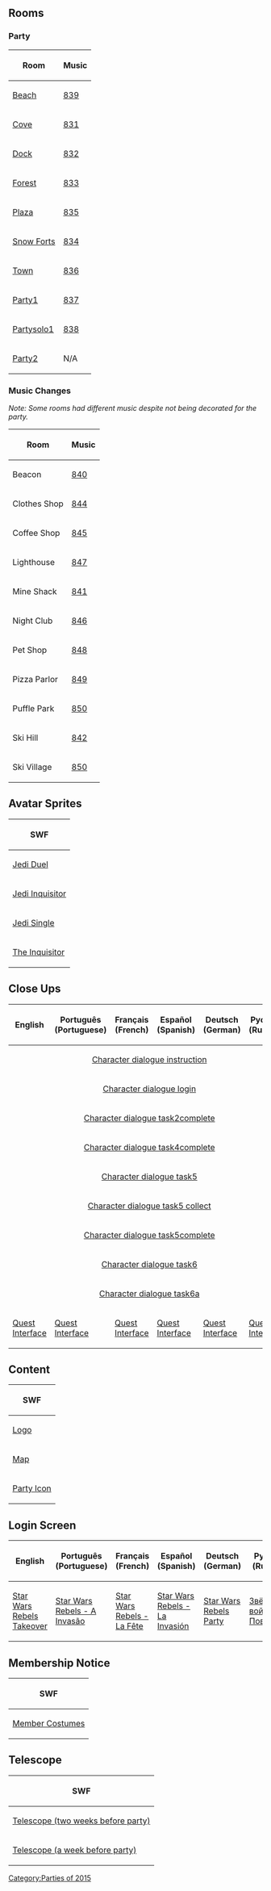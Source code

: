 {{CPW|Star Wars Rebels Takeover|Star Wars Rebels - A Invasão}}

==Rooms==
===Party===
<center>
{|class="wikitable" border="1"
!Room!!Music
|-
|[[Media:RoomsBeach-StarWarsRebelsTakeover.swf|Beach]]||[[Media:Music839.swf|839]]
|-
|[[Media:RoomsCove-StarWarsRebelsTakeover.swf|Cove]]||[[Media:Music831.swf|831]]
|-
|[[Media:RoomsDock-StarWarsRebelsTakeover.swf|Dock]]||[[Media:Music832.swf|832]]
|-
|[[Media:RoomsForest-StarWarsRebelsTakeover.swf|Forest]]||[[Media:Music833.swf|833]]
|-
|[[Media:RoomsPlaza-StarWarsRebelsTakeover.swf|Plaza]]||[[Media:Music835.swf|835]]
|-
|[[Media:RoomsForts-StarWarsRebelsTakeover.swf|Snow Forts]]||[[Media:Music834.swf|834]]
|-
|[[Media:RoomsTown-StarWarsRebelsTakeover.swf|Town]]||[[Media:Music836.swf|836]]
|-
|[[Media:RoomsParty1-StarWarsRebelsTakeover.swf|Party1]]||[[Media:Music837.swf|837]]
|-
|[[Media:RoomsPartysolo1-StarWarsRebelsTakeover.swf|Partysolo1]]||[[Media:Music838.swf|838]]
|-
|[[Media:RoomsParty2-StarWarsRebelsTakeover.swf|Party2]]||N/A
|}
</center>

===Music Changes===
''Note: Some rooms had different music despite not being decorated for the party.''
<center>
{|class="wikitable" border="1"
!Room!!Music
|-
|Beacon||[[Media:Music840.swf|840]]
|-
|Clothes Shop||[[Media:Music844.swf|844]]
|-
|Coffee Shop||[[Media:Music845.swf|845]]
|-
|Lighthouse||[[Media:Music847.swf|847]]
|-
|Mine Shack||[[Media:Music841.swf|841]]
|-
|Night Club||[[Media:Music846.swf|846]]
|-
|Pet Shop||[[Media:Music848.swf|848]]
|-
|Pizza Parlor||[[Media:Music849.swf|849]]
|-
|Puffle Park||[[Media:Music850.swf|850]]
|-
|Ski Hill||[[Media:Music842.swf|842]]
|-
|Ski Village||[[Media:Music850.swf|850]]
|}
</center>

==Avatar Sprites==
<center>
{|class="wikitable" border="1"
!SWF
|-
|[[Media:AvatarSpritesJediDual.swf|Jedi Duel]]
|-
|[[Media:AvatarSpritesJediInquisitor.swf|Jedi Inquisitor]]
|-
|[[Media:AvatarSpritesJediSingle.swf|Jedi Single]]
|-
|[[Media:AvatarSpritesInquisitor.swf|The Inquisitor]]
|}
</center>

==Close Ups==
<center>
{|class="wikitable" border="1"
!English!!Português (Portuguese)!!Français (French)!!Español (Spanish)!!Deutsch (German)!!Русский (Russian)
|-
|colspan="6" rowspan="1" align="center" |[[Media:Close_upsCharacter dialogue instruction-StarWarsRebelsTakeover.swf|Character dialogue instruction]]
|-
|colspan="6" rowspan="1" align="center" |[[Media:Close_upsCharacter dialogue login-StarWarsRebelsTakeover.swf|Character dialogue login]]
|-
|colspan="6" rowspan="1" align="center" |[[Media:Close_upsCharacter dialogue task2complete-StarWarsRebelsTakeover.swf|Character dialogue task2complete]]
|-
|colspan="6" rowspan="1" align="center" |[[Media:Close_upsCharacter dialogue task4complete-StarWarsRebelsTakeover.swf|Character dialogue task4complete]]
|-
|colspan="6" rowspan="1" align="center" |[[Media:Close_upsCharacter dialogue task5-StarWarsRebelsTakeover.swf|Character dialogue task5]]
|-
|colspan="6" rowspan="1" align="center" |[[Media:Close_upsCharacter dialogue task5 collect-StarWarsRebelsTakeover.swf|Character dialogue task5 collect]]
|-
|colspan="6" rowspan="1" align="center" |[[Media:Close_upsCharacter dialogue task5complete-StarWarsRebelsTakeover.swf|Character dialogue task5complete]]
|-
|colspan="6" rowspan="1" align="center" |[[Media:Close_upsCharacter dialogue task6-StarWarsRebelsTakeover.swf|Character dialogue task6]]
|-
|colspan="6" rowspan="1" align="center" |[[Media:Close_upsCharacter dialogue task6a-StarWarsRebelsTakeover.swf|Character dialogue task6a]]
|-
|[[Media:ENClose_upsQuest_interface-StarWarsRebelsTakeover.swf|Quest Interface]]||[[Media:PTClose_upsQuest_interface-StarWarsRebelsTakeover.swf|Quest Interface]]||[[Media:FRClose_upsQuest_interface-StarWarsRebelsTakeover.swf|Quest Interface]]||[[Media:ESClose_upsQuest_interface-StarWarsRebelsTakeover.swf|Quest Interface]]||[[Media:DEClose_upsQuest_interface-StarWarsRebelsTakeover.swf|Quest Interface]]||[[Media:RUClose_upsQuest_interface-StarWarsRebelsTakeover.swf|Quest Interface]]
|}
</center>

==Content==
<center>
{|class="wikitable" border="1"
!SWF
|-
|[[Media:ContentLogo-StarWarsRebelsTakeover.swf|Logo]]
|-
|[[Media:ContentMap-StarWarsRebelsTakeover.swf|Map]]
|-
|[[Media:ContentParty icon-StarWarsRebelsTakeover.swf|Party Icon]]
|}
</center>

==Login Screen==
<center>
{|class="wikitable" border="1"
!English
!Português (Portuguese)
!Français (French)
!Español (Spanish)
!Deutsch (German)
!Русский (Russian)
|-
|[[Media:LoginScreen-ENStarWarsRebelsTakeover-star-wars-rebels-pp.swf|Star Wars Rebels Takeover]]||[[Media:LoginScreen-PTStarWarsRebelsTakeover-star-wars-rebels-pp.swf|Star Wars Rebels - A Invasão]]||[[Media:LoginScreen-FRStarWarsRebelsTakeover-star-wars-rebels-pp.swf|Star Wars Rebels - La Fête]]||[[Media:LoginScreen-ESStarWarsRebelsTakeover-star-wars-rebels-pp.swf|Star Wars Rebels - La Invasión]]||[[Media:LoginScreen-DEStarWarsRebelsTakeover-star-wars-rebels-pp.swf|Star Wars Rebels Party]]||[[Media:LoginScreen-RUStarWarsRebelsTakeover-star-wars-rebels-pp.swf|Звёздные войны: Повстанцы]]
|}
</center>

==Membership Notice==
<center>
{|class="wikitable" border="1"
!SWF
|-
|[[Media:MembershipParty1-StarWarsRebelsTakeover.swf|Member Costumes]]
|}
</center>

==Telescope==
<center>
{|class="wikitable" border="1"
!SWF
|-
|[[Media:StarWarsRebelsTakeoverTelescopeEmpty.swf|Telescope (two weeks before party)]]
|-
|[[Media:StarWarsRebelsTakeoverTelescopeEmpty2.swf|Telescope (a week before party)]]
|}
</center>
{{Parties}}

[[Category:Parties of 2015]]